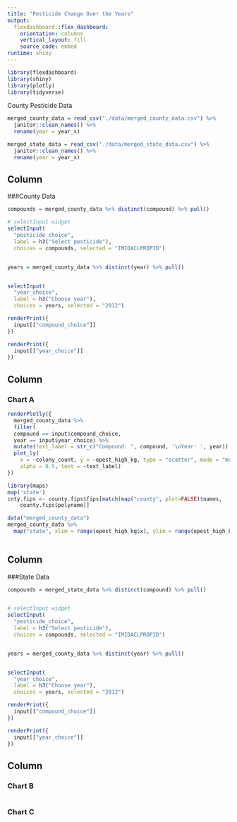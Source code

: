 ```yaml
---
title: "Pesticide Change Over the Years"
output: 
  flexdashboard::flex_dashboard:
    orientation: columns
    vertical_layout: fill
    source_code: embed
runtime: shiny
---
```


```r
library(flexdashboard)
library(shiny)
library(plotly)
library(tidyverse)

```

County Pesticide Data

```r
merged_county_data = read_csv("./data/merged_county_data.csv") %>%
  janitor::clean_names() %>%
  rename(year = year_x)

merged_state_data = read_csv("./data/merged_state_data.csv") %>%
  janitor::clean_names() %>%
  rename(year = year_x)

```


Column {.sidebar}
-----------------------------------------------------------------------

###County Data 

```r
compounds = merged_county_data %>% distinct(compound) %>% pull()

# selectInput widget
selectInput(
  "pesticide_choice", 
  label = h3("Select pesticide"),
  choices = compounds, selected = "IMIDACLPROPID")


years = merged_county_data %>% distinct(year) %>% pull()


selectInput(
  "year_choice", 
  label = h3("Choose year"),
  choices = years, selected = "2012")

renderPrint({ 
  input[["compound_choice"]]
})

renderPrint({ 
  input[["year_choice"]]
})
```

Column {data-width=650}
-----------------------------------------------------------------------

### Chart A

```r
renderPlotly({ 
  merged_county_data %>%
  filter(
  compound == input$compound_choice,
  year == input$year_choice) %>%
  mutate(text_label = str_c("Compound: ", compound, '\nYear: ', year)) %>% 
  plot_ly(
    x = ~colony_count, y = ~epest_high_kg, type = "scatter", mode = "markers",
    alpha = 0.5, text = ~text_label)
})

library(maps)
map('state')
cnty.fips <- county.fips$fips[match(map("county", plot=FALSE)$names,
    county.fips$polyname)]

data("merged_county_data")
merged_county_data %>%
  map("state", xlim = range(epest_high_kg$x), ylim = range(epest_high_kg$y))
  
```

Column {.sidebar}
-----------------------------------------------------------------------

###State Data

```r
compounds = merged_state_data %>% distinct(compound) %>% pull()


# selectInput widget
selectInput(
  "pesticide_choice", 
  label = h3("Select pesticide"),
  choices = compounds, selected = "IMIDACLPROPID")


years = merged_county_data %>% distinct(year) %>% pull()


selectInput(
  "year_choice", 
  label = h3("Choose year"),
  choices = years, selected = "2012")

renderPrint({ 
  input[["compound_choice"]]
})

renderPrint({ 
  input[["year_choice"]]
})
```

Column {data-width=350}
-----------------------------------------------------------------------

### Chart B

```r


```

### Chart C

```r

```
